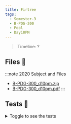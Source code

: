 ```yaml
---
title: Firtree
tags:
  - Semester-3
  - B-PDG-300
  - Pool
  - Day10PM
---
```

> Timeline: ?


## Files 📂

:::note 2020 Subject and Files
- [B-PDG-300_d10pm.zip](https://github.com/Studio-17/Epitech-Subjects/raw/main/Semester-3/B-PDG-300/Pool/Day10PM/B-PDG-300_d10pm.zip)
- [B-PDG-300_d10pm.pdf](https://github.com/Studio-17/Epitech-Subjects/raw/main/Semester-3/B-PDG-300/Pool/Day10PM/B-PDG-300_d10pm.pdf)
:::

## Tests 🤖
<details>
  <summary>Toggle to see the tests</summary>
  <div>
Yo
  </div>
</details>
